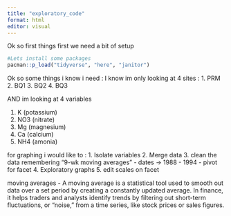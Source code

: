 ```yaml
---
title: "exploratory_code"
format: html
editor: visual
---
```


Ok so first things first we need a bit of setup

```r
#Lets install some packages
pacman::p_load("tidyverse", "here", "janitor")
```

Ok so some things i know i need : I know im only looking at 4 sites : 1. PRM 2. BQ1 3. BQ2 4. BQ3

AND im looking at 4 variables

1.  K (potassium)
2.  NO3 (nitrate)
3.  Mg (magnesium)
4.  Ca (calcium)
5.  NH4 (amonia)

for graphing i would like to : 1. Isolate variables 2. Merge data 3. clean the data remembering "9-wk moving averages" - dates -\> 1988 - 1994 - pivot for facet 4. Exploratory graphs 5. edit scales on facet

moving averages - A moving average is a statistical tool used to smooth out data over a set period by creating a constantly updated average. In finance, it helps traders and analysts identify trends by filtering out short-term fluctuations, or "noise," from a time series, like stock prices or sales figures.
